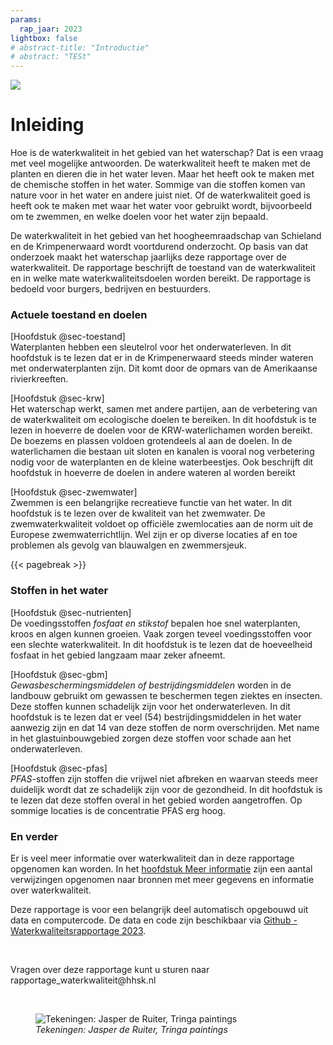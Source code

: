 ```yaml
---
params: 
  rap_jaar: 2023
lightbox: false
# abstract-title: "Introductie"
# abstract: "TESt"
---
```


![](images/vier_watergangen_jdr.jpg)

# Inleiding {.unnumbered}

Hoe is de waterkwaliteit in het gebied van het waterschap? Dat is een vraag met veel mogelijke antwoorden. De waterkwaliteit heeft te maken met de planten en dieren die in het water leven. Maar het heeft ook te maken met de chemische stoffen in het water. Sommige van die stoffen komen van nature voor in het water en andere juist niet. Of de waterkwaliteit goed is heeft ook te maken met waar het water voor gebruikt wordt, bijvoorbeeld om te zwemmen, en welke doelen voor het water zijn bepaald.

De waterkwaliteit in het gebied van het hoogheemraadschap van Schieland en de Krimpenerwaard wordt voortdurend onderzocht. Op basis van dat onderzoek maakt het waterschap jaarlijks deze rapportage over de waterkwaliteit. De rapportage beschrijft de toestand van de waterkwaliteit en in welke mate waterkwaliteitsdoelen worden bereikt. De rapportage is bedoeld voor burgers, bedrijven en bestuurders.

### Actuele toestand en doelen

[Hoofdstuk @sec-toestand]\
Waterplanten hebben een sleutelrol voor het onderwaterleven. In dit hoofdstuk is te lezen dat er in de Krimpenerwaard steeds minder wateren met onderwaterplanten zijn. Dit komt door de opmars van de Amerikaanse rivierkreeften.

[Hoofdstuk @sec-krw]\
Het waterschap werkt, samen met andere partijen, aan de verbetering van de waterkwaliteit om ecologische doelen te bereiken. In dit hoofdstuk is te lezen in hoeverre de doelen voor de KRW-waterlichamen worden bereikt. De boezems en plassen voldoen grotendeels al aan de doelen. In de waterlichamen die bestaan uit sloten en kanalen is vooral nog verbetering nodig voor de waterplanten en de kleine waterbeestjes. Ook beschrijft dit hoofdstuk in hoeverre de doelen in andere wateren al worden bereikt

[Hoofdstuk @sec-zwemwater]\
Zwemmen is een belangrijke recreatieve functie van het water. In dit hoofdstuk is te lezen over de kwaliteit van het zwemwater. De zwemwaterkwaliteit voldoet op officiële zwemlocaties aan de norm uit de Europese zwemwaterrichtlijn. Wel zijn er op diverse locaties af en toe problemen als gevolg van blauwalgen en zwemmersjeuk.

{{< pagebreak >}}

### Stoffen in het water

[Hoofdstuk @sec-nutrienten]\
De voedingsstoffen *fosfaat en stikstof* bepalen hoe snel waterplanten, kroos en algen kunnen groeien. Vaak zorgen teveel voedingsstoffen voor een slechte waterkwaliteit. In dit hoofdstuk is te lezen dat de hoeveelheid fosfaat in het gebied langzaam maar zeker afneemt.

[Hoofdstuk @sec-gbm]\
*Gewasbeschermingsmiddelen of bestrijdingsmiddelen* worden in de landbouw gebruikt om gewassen te beschermen tegen ziektes en insecten. Deze stoffen kunnen schadelijk zijn voor het onderwaterleven. In dit hoofdstuk is te lezen dat er veel (54) bestrijdingsmiddelen in het water aanwezig zijn en dat 14 van deze stoffen de norm overschrijden. Met name in het glastuinbouwgebied zorgen deze stoffen voor schade aan het onderwaterleven.

[Hoofdstuk @sec-pfas]\
*PFAS*-stoffen zijn stoffen die vrijwel niet afbreken en waarvan steeds meer duidelijk wordt dat ze schadelijk zijn voor de gezondheid. In dit hoofdstuk is te lezen dat deze stoffen overal in het gebied worden aangetroffen. Op sommige locaties is de concentratie PFAS erg hoog.

### En verder

Er is veel meer informatie over waterkwaliteit dan in deze rapportage opgenomen kan worden. In het [hoofdstuk Meer informatie](#meer_info) zijn een aantal verwijzingen opgenomen naar bronnen met meer gegevens en informatie over waterkwaliteit.

Deze rapportage is voor een belangrijk deel automatisch opgebouwd uit data en computercode. De data en code zijn beschikbaar via [Github - Waterkwaliteitsrapportage 2023](https://github.com/HHSK-wkl/wklrap_2023).

<br>

Vragen over deze rapportage kunt u sturen naar rapportage_waterkwaliteit\@hhsk.nl

<br>

![*Tekeningen: Jasper de Ruiter, Tringa paintings*](images/zomer_veenweide_full_colour_800px.jpg)
